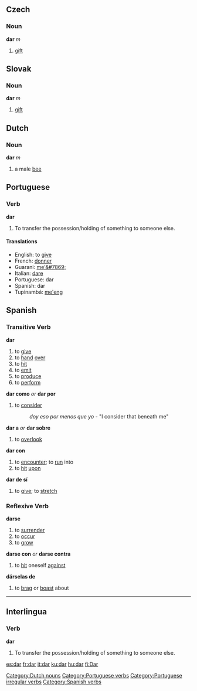 ==Czech==
===Noun===
'''dar''' ''m''
# [[gift]]
==Slovak==
===Noun===
'''dar''' ''m''
# [[gift]]
==Dutch==
===Noun===
[[Category:Dutch nouns]]
'''dar''' ''m''
# a male [[bee]]
==Portuguese==
===Verb===
[[Category:Portuguese verbs]]
[[Category:Portuguese irregular verbs]]
'''dar'''
# To transfer the possession/holding of something to someone else.
====Translations====
*English: to [[give]]
*French: [[donner]]
*Guarani: [[me'&#7869;]]
*Italian: [[dare]]
*Portuguese: dar
*Spanish: dar
*Tupinambá: [[me'eng]]
== Spanish == 
{{template:Es:-ar(dar)|d|die}}
=== Transitive Verb === 
'''dar'''
# to [[give]]
# to [[hand]] [[over]]
# to [[hit]]
# to [[emit]]
# to [[produce]]
# to [[perform]]
'''dar como''' ''or'' '''dar por'''
# to [[consider]]
#: ''doy eso por menos que yo'' - "I consider that beneath me"
'''dar a''' ''or'' '''dar sobre'''
# to [[overlook]]
'''dar con'''
# to [[encounter]]; to [[run]] into
# to [[hit]] [[upon]]
'''dar de sí'''
# to [[give]]; to [[stretch]]

=== Reflexive Verb ===
'''darse'''
# to [[surrender]]
# to [[occur]]
# to [[grow]]
'''darse con''' ''or'' '''darse contra'''
# to [[hit]] oneself [[against]]
'''dárselas de'''
# to [[brag]] or [[boast]] about

[[Category:Spanish verbs]]
----

==Interlingua==
===Verb===
'''dar'''
# To transfer the possession/holding of something to someone else.

[[es:dar]]
[[fr:dar]]
[[it:dar]]
[[ku:dar]]
[[hu:dar]]
[[fi:Dar]]